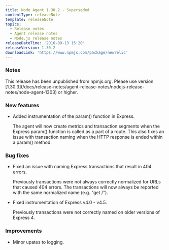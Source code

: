 ```yaml
---
title: Node Agent 1.30.2 - Superseded
contentType: releaseNote
template: releaseNote
topics:
  - Release notes
  - Agent release notes
  - Node.js release notes
releaseDateTime: '2016-09-13 15:20'
releaseVersion: 1.30.2
downloadLink: 'https://www.npmjs.com/package/newrelic'
---
```


### Notes

<Callout variant="important">
  This release has been unpublished from npmjs.org. Please use version [1.30.3](/docs/release-notes/agent-release-notes/nodejs-release-notes/node-agent-1303) or higher.
</Callout>

### New features

* Added instrumentation of the param() function in Express.

  The agent will now create metrics and transaction segments when the Express param() function is called as a part of a route. This also fixes an issue with transaction naming when the HTTP response is ended within a param() method.

### Bug fixes

* Fixed an issue with naming Express transactions that result in 404 errors.

  Previously transactions were not always correctly normalized for URLs that caused 404 errors. The transactions will now always be reported with the same normalized name (e.g. "get /").
* Fixed instrumentation of Express v4.0 - v4.5.

  Previously transactions were not correctly named on older versions of Express 4.

### Improvements

* Minor upates to logging.
